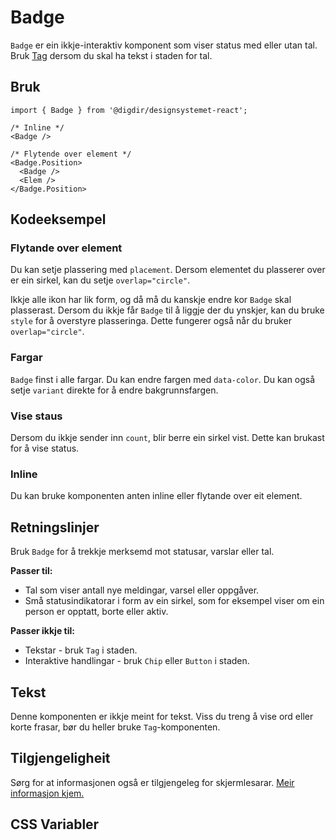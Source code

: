 
<Meta of={BadgeStories} />

# Badge

`Badge` er ein ikkje-interaktiv komponent som viser status med eller utan tal. Bruk [Tag](/docs/komponenter-tag--docs) dersom du skal
ha tekst i staden for tal.

<Primary />
<Controls />

## Bruk

```tsx
import { Badge } from '@digdir/designsystemet-react';

/* Inline */
<Badge />

/* Flytende over element */
<Badge.Position>
  <Badge />
  <Elem />
</Badge.Position>
```

## Kodeeksempel

### Flytande over element

Du kan setje plassering med `placement`. Dersom elementet du plasserer over er ein sirkel, kan du setje `overlap="circle"`.

<Canvas of={BadgeStories.Floating} />

Ikkje alle ikon har lik form, og då må du kanskje endre kor `Badge` skal plasserast. Dersom du ikkje får `Badge` til å liggje der du ynskjer, kan du bruke `style` for å overstyre plasseringa.
Dette fungerer også når du bruker `overlap="circle"`.

<Canvas of={BadgeStories.CustomPlacement} />

### Fargar

`Badge` finst i alle fargar. Du kan endre fargen med `data-color`. 
Du kan også setje `variant` direkte for å endre bakgrunnsfargen.

<Canvas of={BadgeStories.Variants} />

### Vise staus

Dersom du ikkje sender inn `count`, blir berre ein sirkel vist. Dette kan brukast for å vise status.

<Canvas of={BadgeStories.Status} />

### Inline

Du kan bruke komponenten anten inline eller flytande over eit element.

<Canvas of={BadgeStories.InTabs} />

## Retningslinjer
Bruk `Badge` for å trekkje merksemd mot statusar, varslar eller tal. 

**Passer til:**
- Tal som viser antall nye meldingar, varsel eller oppgåver.
- Små statusindikatorar i form av ein sirkel, som for eksempel viser om ein person er opptatt, borte eller aktiv.

**Passer ikkje til:**
- Tekstar - bruk `Tag` i staden.
- Interaktive handlingar - bruk `Chip` eller `Button` i staden.

## Tekst
Denne komponenten er ikkje meint for tekst. Viss du treng å vise ord eller korte frasar, bør du heller bruke `Tag`-komponenten.

## Tilgjengeligheit
Sørg for at informasjonen også er tilgjengeleg for skjermlesarar. [Meir informasjon kjem.](https://github.com/digdir/designsystemet/issues/3560)

## CSS Variabler

<CssVariables css={css} />

